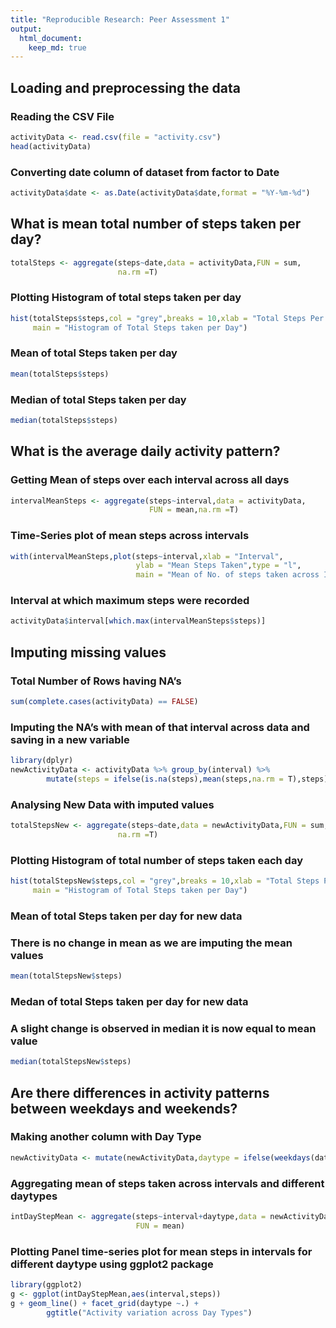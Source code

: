 ```yaml
---
title: "Reproducible Research: Peer Assessment 1"
output: 
  html_document:
    keep_md: true
---
```



## Loading and preprocessing the data
### Reading the CSV File
```r
activityData <- read.csv(file = "activity.csv")
head(activityData)
```

### Converting date column of dataset from factor to Date
```r
activityData$date <- as.Date(activityData$date,format = "%Y-%m-%d")
```

## What is mean total number of steps taken per day?
```r
totalSteps <- aggregate(steps~date,data = activityData,FUN = sum,
                        na.rm =T)
```

### Plotting Histogram of total steps taken per day
```r
hist(totalSteps$steps,col = "grey",breaks = 10,xlab = "Total Steps Per Day",
     main = "Histogram of Total Steps taken per Day")
```

### Mean of total Steps taken per day
```r
mean(totalSteps$steps)
```

### Median of total Steps taken per day
```r
median(totalSteps$steps)
```

## What is the average daily activity pattern?
### Getting Mean of steps over each interval across all days
```r
intervalMeanSteps <- aggregate(steps~interval,data = activityData,
                               FUN = mean,na.rm =T)
```

### Time-Series plot of mean steps across intervals
```r
with(intervalMeanSteps,plot(steps~interval,xlab = "Interval",
                            ylab = "Mean Steps Taken",type = "l",
                            main = "Mean of No. of steps taken across Intervals"))
```

### Interval at which maximum steps were recorded
```r
activityData$interval[which.max(intervalMeanSteps$steps)]
```

## Imputing missing values
### Total Number of Rows having NA's
```r
sum(complete.cases(activityData) == FALSE)
```

### Imputing the NA's with mean of that interval across data and saving in a new variable
```r
library(dplyr)
newActivityData <- activityData %>% group_by(interval) %>%
        mutate(steps = ifelse(is.na(steps),mean(steps,na.rm = T),steps))
```

### Analysing New Data with imputed values
```r
totalStepsNew <- aggregate(steps~date,data = newActivityData,FUN = sum,
                        na.rm =T)
```

### Plotting Histogram of total number of steps taken each day
```r
hist(totalStepsNew$steps,col = "grey",breaks = 10,xlab = "Total Steps Per Day",
     main = "Histogram of Total Steps taken per Day")
```

### Mean of total Steps taken per day for new data
### There is no change in mean as we are imputing the mean values
```r
mean(totalStepsNew$steps)
```

### Medan of total Steps taken per day for new data
### A slight change is observed in median it is now equal to mean value
```r
median(totalStepsNew$steps)
```

## Are there differences in activity patterns between weekdays and weekends?
### Making another column with Day Type
```r
newActivityData <- mutate(newActivityData,daytype = ifelse(weekdays(date) %in% c("Saturday","Sunday"),"Weekend","Weekday"))
```

### Aggregating mean of steps taken across intervals and different daytypes
```r
intDayStepMean <- aggregate(steps~interval+daytype,data = newActivityData,
                            FUN = mean)
```

### Plotting Panel time-series plot for mean steps in intervals for different daytype using ggplot2 package
```r
library(ggplot2)
g <- ggplot(intDayStepMean,aes(interval,steps))
g + geom_line() + facet_grid(daytype ~.) + 
        ggtitle("Activity variation across Day Types")
```
